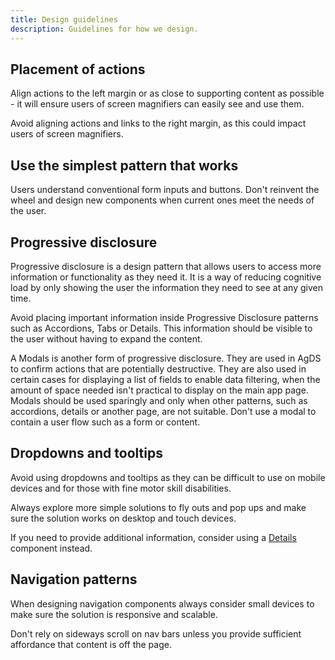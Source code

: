 ```yaml
---
title: Design guidelines
description: Guidelines for how we design.
---
```


## Placement of actions

Align actions to the left margin or as close to supporting content as possible - it will ensure users of screen magnifiers can easily see and use them.

Avoid aligning actions and links to the right margin, as this could impact users of screen magnifiers.

## Use the simplest pattern that works

Users understand conventional form inputs and buttons. Don't reinvent the wheel and design new components when current ones meet the needs of the user.

## Progressive disclosure

Progressive disclosure is a design pattern that allows users to access more information or functionality as they need it. It is a way of reducing cognitive load by only showing the user the information they need to see at any given time.

Avoid placing important information inside Progressive Disclosure patterns such as Accordions, Tabs or Details. This information should be visible to the user without having to expand the content.

A Modals is another form of progressive disclosure. They are used in AgDS to confirm actions that are potentially destructive. They are also used in certain cases for displaying a list of fields to enable data filtering, when the amount of space needed isn't practical to display on the main app page. Modals should be used sparingly and only when other patterns, such as accordions, details or another page, are not suitable. Don't use a modal to contain a user flow such as a form or content.

## Dropdowns and tooltips

Avoid using dropdowns and tooltips as they can be difficult to use on mobile devices and for those with fine motor skill disabilities.

Always explore more simple solutions to fly outs and pop ups and make sure the solution works on desktop and touch devices.

If you need to provide additional information, consider using a [Details](/components/details) component instead.

## Navigation patterns

When designing navigation components always consider small devices to make sure the solution is responsive and scalable.

Don't rely on sideways scroll on nav bars unless you provide sufficient affordance that content is off the page.
